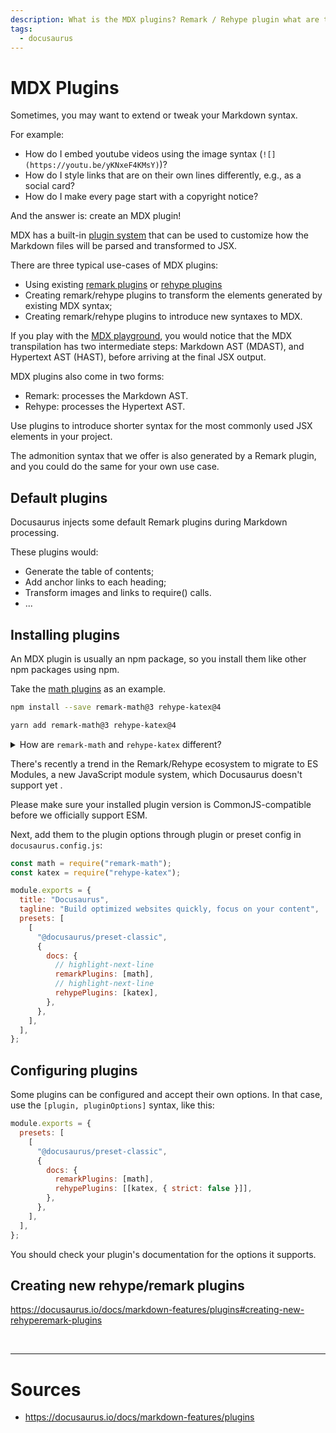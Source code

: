 ```yaml
---
description: What is the MDX plugins? Remark / Rehype plugin what are they and how are they different? How to create your own plugin?
tags:
  - docusaurus
---
```


# MDX Plugins

Sometimes, you may want to extend or tweak your Markdown syntax.

For example:

- How do I embed youtube videos using the image syntax (`![](https://youtu.be/yKNxeF4KMsY)`)?
- How do I style links that are on their own lines differently, e.g., as a social card?
- How do I make every page start with a copyright notice?

And the answer is: create an MDX plugin!

MDX has a built-in [plugin system](https://mdxjs.com/advanced/plugins/) that can be used to customize how the Markdown files will be parsed and transformed to JSX.

There are three typical use-cases of MDX plugins:

- Using existing [remark plugins](https://github.com/remarkjs/remark/blob/main/doc/plugins.md#list-of-plugins) or [rehype plugins](https://github.com/rehypejs/rehype/blob/main/doc/plugins.md#list-of-plugins)
- Creating remark/rehype plugins to <Color color="var(--secondary-font-color)"> transform the elements </Color> generated by existing MDX syntax;
- Creating remark/rehype plugins to <Color color="var(--secondary-font-color)"> introduce new syntaxes </Color> to MDX.

If you play with the [MDX playground](https://mdx-git-renovate-babel-monorepo-mdx.vercel.app/playground),
you would notice that the MDX transpilation has two intermediate steps: Markdown AST (MDAST), and Hypertext AST (HAST), before arriving at the final JSX output.

MDX plugins also come in two forms:

- Remark: processes the Markdown AST.
- Rehype: processes the Hypertext AST.

<Admonition type="info" title="info">

Use plugins to introduce shorter syntax for the most commonly used JSX elements in your project.

The admonition syntax that we offer is also generated by a Remark plugin, and you could do the same for your own use case.

</Admonition>

## <Color color="var(--not-require-but-good-to-know-font-color)"> Default plugins </Color>

Docusaurus injects some default Remark plugins during Markdown processing.

These plugins would:

- Generate the table of contents;
- Add anchor links to each heading;
- Transform images and links to require() calls.
- ...

## Installing plugins

An MDX plugin is usually an npm package, so you install them like other npm packages using npm.

Take the [math plugins](https://docusaurus.io/docs/markdown-features/math-equations) as an example.

<Tabs>
<TabItem value="npm" label="npm">

```bash title=
npm install --save remark-math@3 rehype-katex@4
```

</TabItem>
<TabItem value="yarn" label="yarn">

```bash title=
yarn add remark-math@3 rehype-katex@4
```

</TabItem>
</Tabs>

<details>

<summary>
  How are <code>remark-math</code> and <code>rehype-katex</code> different?
</summary>

In case you are wondering how Remark and Rehype are different, here is a good example.

`remark-math` operates on the Markdown AST, where it sees text like `$...$`, and all it does is<Color color="var(--secondary-font-color)"> transform that to the JSX </Color> `<span class="math math-inline">...</span>` without doing too much with the content.
This decouples the extraction of math formulae from their rendering, which means you can swap $\KaTeX$ out with other math renderers, like MathJax (with [`rehype-mathjax`](https://github.com/remarkjs/remark-math/tree/main/packages/rehype-mathjax)), just by replacing the Rehype plugin.

`rehype-katex` operates on the Hypertext AST where everything <Color color="var(--secondary-font-color)"> has been converted </Color> to <Color color="var(--secondary-font-color)"> HTML-like </Color> tags <Color color="var(--primary-font-color)"> already </Color>.
It traverses all the elements with `math` class and uses $\KaTeX$ to <Color color="var(--secondary-font-color)"> parse and render </Color> the content to <Color color="var(--secondary-font-color)"> actual HTML </Color>.

</details>

<Admonition type="caution" title="caution">

There's recently a trend in the Remark/Rehype ecosystem to migrate to ES Modules, a new JavaScript module system, which Docusaurus <Color color="var(--primary-font-color)"> doesn't support yet </Color>.

Please make sure your installed plugin version is CommonJS-compatible before we officially support ESM.

</Admonition>

Next, add them to the plugin options through plugin or preset config in `docusaurus.config.js`:

```javascript title=docusaurus.config.js showLineNumbers
const math = require("remark-math");
const katex = require("rehype-katex");

module.exports = {
  title: "Docusaurus",
  tagline: "Build optimized websites quickly, focus on your content",
  presets: [
    [
      "@docusaurus/preset-classic",
      {
        docs: {
          // highlight-next-line
          remarkPlugins: [math],
          // highlight-next-line
          rehypePlugins: [katex],
        },
      },
    ],
  ],
};
```

## Configuring plugins

Some plugins can be configured and accept their own options. In that case, use the `[plugin, pluginOptions]` syntax, like this:

```javascript title=docusaurus.config.js showLineNumbers
module.exports = {
  presets: [
    [
      "@docusaurus/preset-classic",
      {
        docs: {
          remarkPlugins: [math],
          rehypePlugins: [[katex, { strict: false }]],
        },
      },
    ],
  ],
};
```

You should check your plugin's documentation for the options it supports.

## <Color color="var(--not-nesary-for-now-future-font-color)"> Creating new rehype/remark plugins </Color>

https://docusaurus.io/docs/markdown-features/plugins#creating-new-rehyperemark-plugins

<br />

---

# Sources

- https://docusaurus.io/docs/markdown-features/plugins
